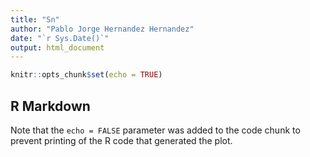 ```yaml
---
title: "Sn"
author: "Pablo Jorge Hernandez Hernandez"
date: "`r Sys.Date()`"
output: html_document
---
```





```r
knitr::opts_chunk$set(echo = TRUE)
```

## R Markdown





 

Note that the `echo = FALSE` parameter was added to the code chunk to prevent printing of the R code that generated the plot.

